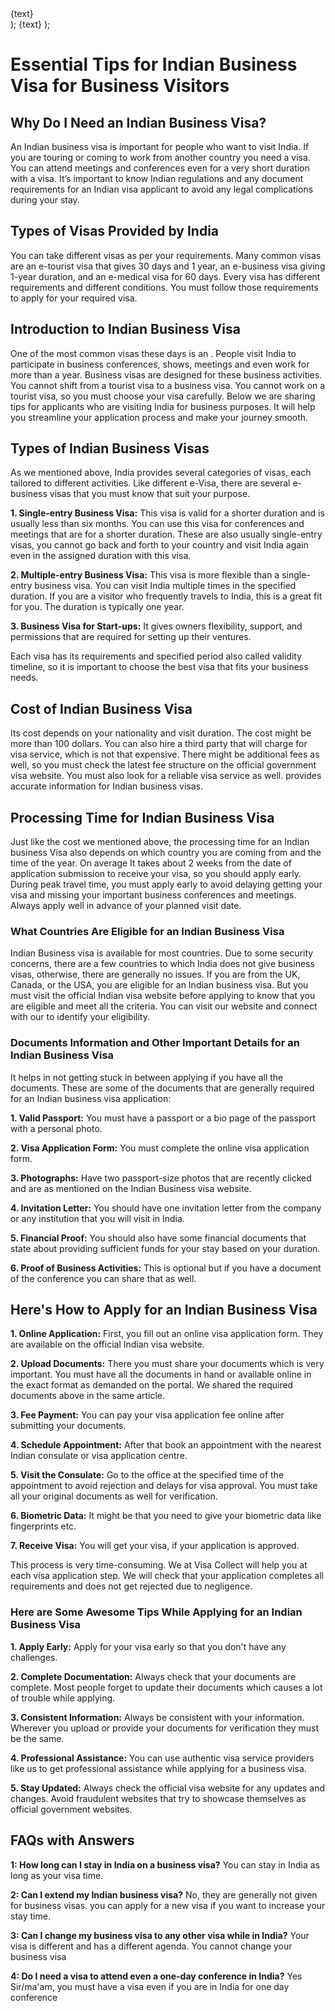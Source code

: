   <div className="flex justify-center items-center">
    <Link
      href={href}
      className="items-center justify-center flex gap-2 px-5 py-2 text-base font-semibold text-white duration-150 ease-in-out rounded-full shrink-0 bg-secondary hover:scale-105"
    >
      {text}
    </Link>
  </div>
);
  <Link
    className="inline-flex items-center justify-center gap-1 text-lg font-semibold text-primary"
    href={href}
  >
    {text}
  </Link>
);

# Essential Tips for Indian Business Visa for Business Visitors

## Why Do I Need an Indian Business Visa?

An Indian business visa is important for people who want to visit India. If you are touring or coming to work from another country you need a visa. You can attend meetings and conferences even for a very short duration with a visa. It’s important to know Indian regulations and any document requirements for an Indian visa applicant to avoid any legal complications during your stay.

## Types of Visas Provided by India

You can take different visas as per your requirements. Many common visas are an e-tourist visa that gives 30 days and 1 year, an e-business visa giving 1-year duration, and an e-medical visa for 60 days. Every visa has different requirements and different conditions. You must follow those requirements to apply for your required visa.

## Introduction to Indian Business Visa

One of the most common visas these days is an <LinkText text="e-Business visa" href="/"/>. People visit India to participate in business conferences, shows, meetings and even work for more than a year. Business visas are designed for these business activities. You cannot shift from a tourist visa to a business visa. You cannot work on a tourist visa, so you must choose your visa carefully. Below we are sharing tips for applicants who are visiting India for business purposes. It will help you streamline your application process and make your journey smooth.

## Types of Indian Business Visas

As we mentioned above, India provides several categories of visas, each tailored to different activities. Like different e-Visa, there are several e-business visas that you must know that suit your purpose.

**1. Single-entry Business Visa:** This visa is valid for a shorter duration and is usually less than six months. You can use this visa for conferences and meetings that are for a shorter duration. These are also usually single-entry visas, you cannot go back and forth to your country and visit India again even in the assigned duration with this visa.

**2. Multiple-entry Business Visa:** This visa is more flexible than a single-entry business visa. You can visit India multiple times in the specified duration. If you are a visitor who frequently travels to India, this is a great fit for you. The duration is typically one year.

**3. Business Visa for Start-ups:** It gives owners flexibility, support, and permissions that are required for setting up their ventures.

Each visa has its requirements and specified period also called validity timeline, so it is important to choose the best visa that fits your business needs.

## Cost of Indian Business Visa

Its cost depends on your nationality and visit duration. The cost might be more than 100 dollars. You can also hire a third party that will charge for visa service, which is not that expensive. There might be additional fees as well, so you must check the latest fee structure on the official government visa website. You must also look for a reliable visa service as well. <LinkText href="/" text="Our visa service portal"/> provides accurate information for Indian business visas.

## Processing Time for Indian Business Visa

Just like the cost we mentioned above, the processing time for an Indian business Visa also depends on which country you are coming from and the time of the year. On average It takes about 2 weeks from the date of application submission to receive your visa, so you should apply early. During peak travel time, you must apply early to avoid delaying getting your visa and missing your important business conferences and meetings. Always apply well in advance of your planned visit date.

### What Countries Are Eligible for an Indian Business Visa

Indian Business visa is available for most countries. Due to some security concerns, there are a few countries to which India does not give business visas, otherwise, there are generally no issues. If you are from the UK, Canada, or the USA, you are eligible for an Indian business visa. But you must visit the official Indian visa website before applying to know that you are eligible and meet all the criteria. You can visit our website and connect with our <LinkText href="/contact-us/" text="visa service agency"/> to identify your eligibility.

### Documents Information and Other Important Details for an Indian Business Visa

It helps in not getting stuck in between applying if you have all the documents. These are some of the documents that are generally required for an Indian business visa application:

**1. Valid Passport:** You must have a passport or a bio page of the passport with a personal photo.

**2. Visa Application Form:** You must complete the online visa application form.

**3. Photographs:** Have two passport-size photos that are recently clicked and are as mentioned on the Indian Business visa website.

**4. Invitation Letter:** You should have one invitation letter from the company or any institution that you will visit in India.

**5. Financial Proof:** You should also have some financial documents that state about providing sufficient funds for your stay based on your duration.

**6. Proof of Business Activities:** This is optional but if you have a document of the conference you can share that as well.

## Here's How to Apply for an Indian Business Visa

**1. Online Application:** First, you fill out an online visa application form. They are available on the official Indian visa website.

**2. Upload Documents:** There you must share your documents which is very important. You must have all the documents in hand or available online in the exact format as demanded on the portal. We shared the required documents above in the same article.

**3. Fee Payment:** You can pay your visa application fee online after submitting your documents.

**4. Schedule Appointment:** After that book an appointment with the nearest Indian consulate or visa application centre.

**5. Visit the Consulate:** Go to the office at the specified time of the appointment to avoid rejection and delays for visa approval. You must take all your original documents as well for verification.

**6. Biometric Data:** It might be that you need to give your biometric data like fingerprints etc.

**7. Receive Visa:** You will get your visa, if your application is approved.

This process is very time-consuming. We at Visa Collect will help you at each visa application step. We will check that your application completes all requirements and does not get rejected due to negligence.

### Here are Some Awesome Tips While Applying for an Indian Business Visa

**1. Apply Early:** Apply for your visa early so that you don't have any challenges.

**2. Complete Documentation:** Always check that your documents are complete. Most people forget to update their documents which causes a lot of trouble while applying.

**3. Consistent Information:** Always be consistent with your information. Wherever you upload or provide your documents for verification they must be the same.

**4. Professional Assistance:** You can use authentic visa service providers like us to get professional assistance while applying for a business visa.

**5. Stay Updated:** Always check the official visa website for any updates and changes. Avoid fraudulent websites that try to showcase themselves as official government websites.

## FAQs with Answers

**1: How long can I stay in India on a business visa?**
You can stay in India as long as your visa time.

**2: Can I extend my Indian business visa?**
No, they are generally not given for business visas. you can apply for a new visa if you want to increase your stay time.

**3: Can I change my business visa to any other visa while in India?**
Your visa is different and has a different agenda. You cannot change your business visa

**4: Do I need a visa to attend even a one-day conference in India?**
Yes Sir/ma'am, you must have a visa even if you are in India for one day conference
